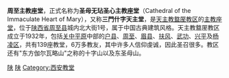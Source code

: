 '''周至主教座堂'''，正式名称为'''圣母无玷圣心主教座堂'''（Cathedral of the Immaculate Heart of Mary），又称'''三門什字天主堂'''，是[[天主教盩厔教区|天主教盩厔教区]]的[[主教座堂|主教座堂]]，位于[[陕西省|陕西省]][[周至县|周至县]]城内北大街1号，属于中国古典建筑风格。天主教盩厔教区成立于1932年，包括[[关中平原|关中平原]]中部的[[户县|户县]]、[[周至|周至]]、[[眉县|眉县]]、[[扶风|扶风]]、[[武功|武功]]、[[兴平|兴平]]及[[杨凌区|杨凌区]]，共有139座教堂，6万多教友，其中许多人信仰虔诚，因此圣召很多。教区还有"东方伽尔瓦略山"之称的十字山以及东圣母山。 
 
[[Category:中国天主教主教座堂|陕]]
[[Category:中国天主教堂|陕]]
[[Category:西安教堂|Category:西安教堂]]
